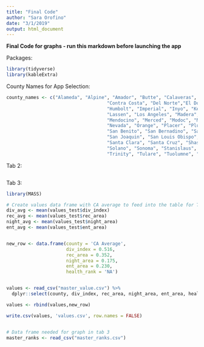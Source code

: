 ```yaml
---
title: "Final Code"
author: "Sara Orofino"
date: "3/1/2019"
output: html_document
---
```

**Final Code for graphs - run this markdown before launching the app**  

Packages:  
```r

library(tidyverse)
library(kableExtra)

```

County Names for App Selection:  
```r
county_names <- c("Alameda", "Alpine", "Amador", "Butte", "Calaveras", "Colusa",
                                     "Contra Costa", "Del Norte","El Dorado", "Fresno", "Glenn",
                                     "Humbolt", "Imperial", "Inyo", "Kern",  "Kings", "Lake", 
                                     "Lassen", "Los Angeles", "Madera", "Marin", "Mariposa", 
                                     "Mendocino", "Merced", "Modoc", "Mono", "Monterey", "Napa",
                                     "Nevada", "Orange", "Placer", "Plumas", "Riverside", "Sacramento",
                                     "San Benito", "San Bernadino", "San Diego", "San Francisco", 
                                     "San Joaquin", "San Louis Obispo", "San Mateo", "Santa Barbara",
                                     "Santa Clara", "Santa Cruz", "Shasta",  "Sierra", "Siskiyou", 
                                     "Solano", "Sonoma", "Stanislaus", "Sutter", "Tehama",
                                     "Trinity", "Tulare", "Tuolumne", "Ventura", "Yolo", "Yuba")

```

Tab 2: 

```r




```


Tab 3:

```r
library(MASS)

# Create values data frame with CA average to feed into the table for Tab 3
div_avg <- mean(values_test$div_index)
rec_avg <- mean(values_test$rec_area)
night_avg <- mean(values_test$night_area)
ent_avg <- mean(values_test$ent_area)


new_row <- data.frame(county = 'CA Average', 
                      div_index = 0.516, 
                      rec_area = 0.352,
                      night_area = 0.175,
                      ent_area = 0.230,
                      health_rank = 'NA')


values <- read_csv("master_value.csv") %>%
  dplyr::select(county, div_index, rec_area, night_area, ent_area, health_rank) 

values <- rbind(values,new_row)

write.csv(values, 'values.csv', row.names = FALSE)


# Data frame needed for graph in tab 3
master_ranks <- read_csv("master_ranks.csv")

```

